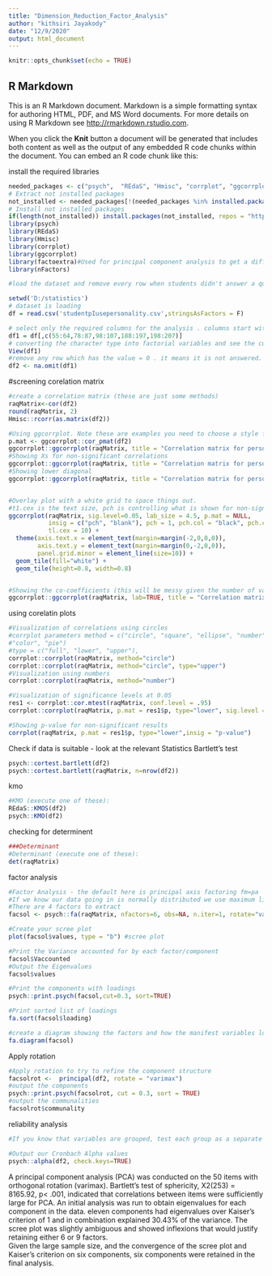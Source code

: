 ---
title: "Dimension_Reduction_Factor_Analysis"
author: "kithsiri Jayakody"
date: "12/9/2020"
output: html_document
---

```{r setup, include=FALSE}
knitr::opts_chunk$set(echo = TRUE)
```

## R Markdown

This is an R Markdown document. Markdown is a simple formatting syntax for authoring HTML, PDF, and MS Word documents. For more details on using R Markdown see <http://rmarkdown.rstudio.com>.

When you click the **Knit** button a document will be generated that includes both content as well as the output of any embedded R code chunks within the document. You can embed an R code chunk like this:

install the required libraries

```{r}

needed_packages <- c("psych",  "REdaS", "Hmisc", "corrplot", "ggcorrplot", "factoextra",  "nFactors")                      
# Extract not installed packages
not_installed <- needed_packages[!(needed_packages %in% installed.packages()[ , "Package"])]    
# Install not installed packages
if(length(not_installed)) install.packages(not_installed, repos = "http://cran.us.r-project.org") 
library(psych)
library(REdaS)
library(Hmisc)
library(corrplot)
library(ggcorrplot)
library(factoextra)#Used for principal component analysis to get a different view of eigenvalues
library(nFactors)


```



```{r}

#load the dataset and remove every row when students didn't answer a question

setwd('D:/statistics')
# dataset is loading 
df = read.csv('studentpIusepersonality.csv',stringsAsFactors = F)

# select only the required columns for the analysis . columns start with 55 to 197.
df1 = df[,c(55:64,78:87,98:107,188:197,198:207)]
# converting the character type into factorial variables and see the conversion
View(df1)
#remove any row which has the value = 0 . it means it is not answered.
df2 <- na.omit(df1)


```

#screening corelation matrix

```{r}
#create a correlation matrix (these are just some methods)
raqMatrix<-cor(df2)
round(raqMatrix, 2)
Hmisc::rcorr(as.matrix(df2))
```


```{r}

#Using ggcorrplot. Note these are examples you need to choose a style for yourself, you do not need to create multiple correlation matrices
p.mat <- ggcorrplot::cor_pmat(df2)
ggcorrplot::ggcorrplot(raqMatrix, title = "Correlation matrix for personallity data")
#Showing Xs for non-significant correlations
ggcorrplot::ggcorrplot(raqMatrix, title = "Correlation matrix for personallity data", p.mat = p.mat, sig.level = .05)
#Showing lower diagonal
ggcorrplot::ggcorrplot(raqMatrix, title = "Correlation matrix for personallity data", p.mat = p.mat, sig.level = .05, type="lower")


#Overlay plot with a white grid to space things out.
#t1.cex is the text size, pch is controlling what is shown for non-significant correlations
ggcorrplot(raqMatrix, sig.level=0.05, lab_size = 4.5, p.mat = NULL,
           insig = c("pch", "blank"), pch = 1, pch.col = "black", pch.cex =1,
           tl.cex = 10) +
  theme(axis.text.x = element_text(margin=margin(-2,0,0,0)),
        axis.text.y = element_text(margin=margin(0,-2,0,0)),
        panel.grid.minor = element_line(size=10)) + 
  geom_tile(fill="white") +
  geom_tile(height=0.8, width=0.8)


#Showing the co-coefficients (this will be messy given the number of variables)
ggcorrplot::ggcorrplot(raqMatrix, lab=TRUE, title = "Correlation matrix for personallity data",  type="lower")

```
using corelatin plots

```{r}

#Visualization of correlations using circles
#corrplot parameters method = c("circle", "square", "ellipse", "number", "shade",
#"color", "pie")
#type = c("full", "lower", "upper"),
corrplot::corrplot(raqMatrix, method="circle")
corrplot::corrplot(raqMatrix, method="circle", type="upper")
#Visualization using numbers
corrplot::corrplot(raqMatrix, method="number")

#Visualization of significance levels at 0.05
res1 <- corrplot::cor.mtest(raqMatrix, conf.level = .95)
corrplot::corrplot(raqMatrix, p.mat = res1$p, type="lower", sig.level = .05)

#Showing p-value for non-significant results
corrplot(raqMatrix, p.mat = res1$p, type="lower",insig = "p-value")

```

Check if data is suitable - look at the relevant Statistics
Bartlett's test

```{r}
psych::cortest.bartlett(df2)
psych::cortest.bartlett(raqMatrix, n=nrow(df2))

```

kmo

```{r}
#KMO (execute one of these):
REdaS::KMOS(df2)
psych::KMO(df2)

```

checking for determinent

```{r}
###Determinant
#Determinant (execute one of these):
det(raqMatrix)


```
factor analysis

```{r}
#Factor Analysis - the default here is principal axis factoring fm=pa
#If we know our data going in is normally distributed we use maximum likelihood
#There are 4 factors to extract
facsol <- psych::fa(raqMatrix, nfactors=6, obs=NA, n.iter=1, rotate="varimax", fm="pa")

#Create your scree plot
plot(facsol$values, type = "b") #scree plot

#Print the Variance accounted for by each factor/component
facsol$Vaccounted
#Output the Eigenvalues
facsol$values 

#Print the components with loadings
psych::print.psych(facsol,cut=0.3, sort=TRUE)

#Print sorted list of loadings
fa.sort(facsol$loading)

#create a diagram showing the factors and how the manifest variables load
fa.diagram(facsol)
```

Apply rotation

```{r}
#Apply rotation to try to refine the component structure
facsolrot <-  principal(df2, rotate = "varimax")
#output the components
psych::print.psych(facsolrot, cut = 0.3, sort = TRUE)
#output the communalities
facsolrot$communality


```

reliability analysis

```{r}
#If you know that variables are grouped, test each group as a separate scale

#Output our Cronbach Alpha values
psych::alpha(df2, check.keys=TRUE)
```

A principal component analysis (PCA) was conducted on the 50  items with orthogonal rotation (varimax).  Bartlett’s test of sphericity, Χ2(253) = 8165.92, p< .001, indicated that correlations between items were sufficiently large for PCA.  An initial analysis was run to obtain eigenvalues for each component in the data.  eleven components had eigenvalues over Kaiser’s criterion of 1 and in combination explained 30.43% of the variance.  The scree plot was slightly ambiguous and showed inflexions that would justify retaining either 6 or 9 factors.  
Given the large sample size, and the convergence of the scree plot and Kaiser’s criterion on six components, six components were retained in the final analysis. 